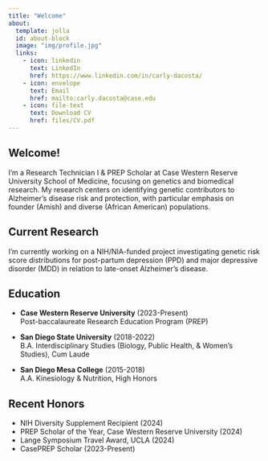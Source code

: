 ```yaml
---
title: "Welcome"
about:
  template: jolla
  id: about-block
  image: "img/profile.jpg"
  links:
    - icon: linkedin
      text: LinkedIn
      href: https://www.linkedin.com/in/carly-dacosta/
    - icon: envelope
      text: Email
      href: mailto:carly.dacosta@case.edu
    - icon: file-text
      text: Download CV
      href: files/CV.pdf
---
```


::: {#about-block}
:::

## Welcome!

I'm a Research Technician I & PREP Scholar at Case Western Reserve University School of Medicine, focusing on genetics and biomedical research. My research centers on identifying genetic contributors to Alzheimer's disease risk and protection, with particular emphasis on founder (Amish) and diverse (African American) populations.

## Current Research

I'm currently working on a NIH/NIA-funded project investigating genetic risk score distributions for post-partum depression (PPD) and major depressive disorder (MDD) in relation to late-onset Alzheimer's disease.

## Education

-   **Case Western Reserve University** (2023-Present)\
    Post-baccalaureate Research Education Program (PREP)

-   **San Diego State University** (2018-2022)\
    B.A. Interdisciplinary Studies (Biology, Public Health, & Women's Studies), Cum Laude

-   **San Diego Mesa College** (2015-2018)\
    A.A. Kinesiology & Nutrition, High Honors

## Recent Honors

-   NIH Diversity Supplement Recipient (2024)
-   PREP Scholar of the Year, Case Western Reserve University (2024)
-   Lange Symposium Travel Award, UCLA (2024)
-   CasePREP Scholar (2023-Present)
